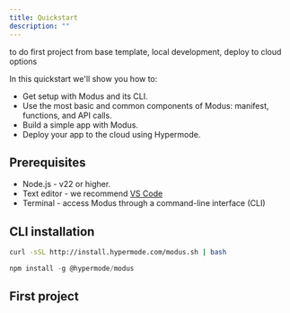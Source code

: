 ```yaml
---
title: Quickstart
description: ""
---
```


<Warning>
  to do first project from base template, local development, deploy to cloud options
</Warning>

In this quickstart we'll show you how to:

- Get setup with Modus and its CLI.
- Use the most basic and common components of Modus: manifest, functions, and API calls.
- Build a simple app with Modus.
- Deploy your app to the cloud using Hypermode.

## Prerequisites

- Node.js - v22 or higher.
- Text editor - we recommend [VS Code](https://code.visualstudio.com/)
- Terminal - access Modus through a command-line interface (CLI)

## CLI installation

<CodeGroup>

```bash cURL
curl -sSL http://install.hypermode.com/modus.sh | bash
```

```js npm
npm install -g @hypermode/modus
```

</CodeGroup>

## First project
